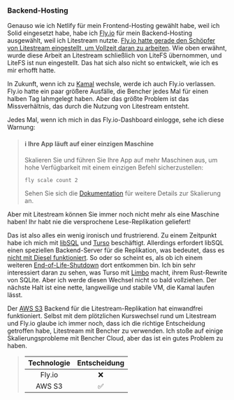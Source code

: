 ### Backend-Hosting

Genauso wie ich Netlify für mein Frontend-Hosting gewählt habe, weil ich Solid eingesetzt habe, habe ich [Fly.io][fly io] für mein Backend-Hosting ausgewählt, weil ich Litestream nutzte. [Fly.io hatte gerade den Schöpfer von Litestream eingestellt, um Vollzeit daran zu arbeiten][fly io sqlite]. Wie oben erwähnt, wurde diese Arbeit an Litestream schließlich von LiteFS übernommen, und LiteFS ist nun eingestellt. Das hat sich also nicht so entwickelt, wie ich es mir erhofft hatte.

In Zukunft, wenn ich zu [Kamal][github kamal] wechsle, werde ich auch Fly.io verlassen. Fly.io hatte ein paar größere Ausfälle, die Bencher jedes Mal für einen halben Tag lahmgelegt haben. Aber das größte Problem ist das Missverhältnis, das durch die Nutzung von Litestream entsteht.

Jedes Mal, wenn ich mich in das Fly.io-Dashboard einlogge, sehe ich diese Warnung:

> <h4>ℹ Ihre App läuft auf einer einzigen Maschine</h4>
>
> Skalieren Sie und führen Sie Ihre App auf mehr Maschinen aus, um hohe Verfügbarkeit mit einem einzigen Befehl sicherzustellen:
> ```
> fly scale count 2
> ```
> Sehen Sie sich die [Dokumentation](https://fly.io/de/docs/launch/scale-count/) für weitere Details zur Skalierung an.

Aber mit Litestream können Sie immer noch nicht mehr als eine Maschine haben! Ihr habt nie die versprochene Lese-Replikation geliefert!

Das ist also alles ein wenig ironisch und frustrierend. Zu einem Zeitpunkt habe ich mich mit [libSQL][github libsql] und [Turso][turso] beschäftigt. Allerdings erfordert libSQL einen speziellen Backend-Server für die Replikation, was bedeutet, dass es [nicht mit Diesel funktioniert][libsql github issue 1180]. So oder so scheint es, als ob ich einem weiteren [End-of-Life-Shutdown][turso roadmap] dort entkommen bin. Ich bin sehr interessiert daran zu sehen, was Turso mit [Limbo][github limbo] macht, ihrem Rust-Rewrite von SQLite. Aber ich werde diesen Wechsel nicht so bald vollziehen. Der nächste Halt ist eine nette, langweilige und stabile VM, die Kamal laufen lässt.

Der [AWS S3][aws s3] Backend für die Litestream-Replikation hat einwandfrei funktioniert. Selbst mit dem plötzlichen Kurswechsel rund um Litestream und Fly.io glaube ich immer noch, dass ich die richtige Entscheidung getroffen habe, Litestream mit Bencher zu verwenden. Ich stoße auf einige Skalierungsprobleme mit Bencher Cloud, aber das ist ein gutes Problem zu haben.

> | Technologie | Entscheidung |
> | :---------: | :---------: |
> |   Fly.io   |    ❌    |
> |   AWS S3   |    ✅    | 

[fly io]: https://fly.io/
[fly io sqlite]: https://fly.io/blog/all-in-on-sqlite-litestream/
[github kamal]: https://github.com/basecamp/kamal
[github libsql]: https://github.com/tursodatabase/libsql
[turso]: https://turso.tech/
[libsql github issue 1180]: https://github.com/tursodatabase/libsql/issues/1180
[turso roadmap]: https://turso.tech/blog/upcoming-changes-to-the-turso-platform-and-roadmap
[github limbo]: https://github.com/tursodatabase/limbo
[aws s3]: https://aws.amazon.com/s3/